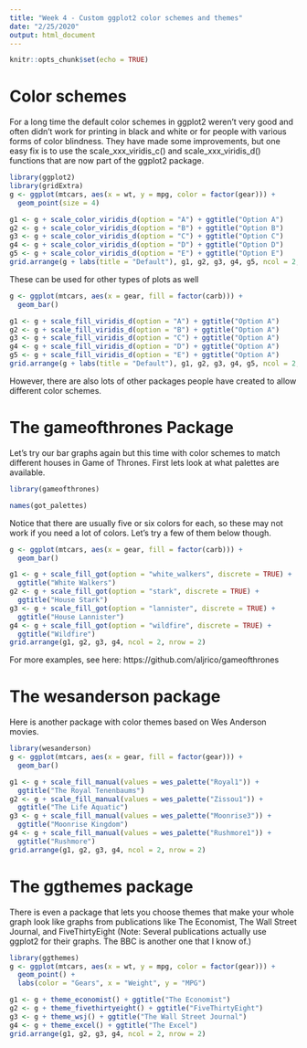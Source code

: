 ```yaml
---
title: "Week 4 - Custom ggplot2 color schemes and themes"
date: "2/25/2020"
output: html_document
---
```


```r
knitr::opts_chunk$set(echo = TRUE)
```

# Color schemes

For a long time the default color schemes in ggplot2 weren't very good and often
didn't work for printing in black and white or for people with various forms of
color blindness. They have made some improvements, but one easy fix is to use
the scale_xxx_viridis_c() and scale_xxx_viridis_d() functions that are now part
of the ggplot2 package.

```r
library(ggplot2)
library(gridExtra)
g <- ggplot(mtcars, aes(x = wt, y = mpg, color = factor(gear))) +
  geom_point(size = 4)

g1 <- g + scale_color_viridis_d(option = "A") + ggtitle("Option A")
g2 <- g + scale_color_viridis_d(option = "B") + ggtitle("Option B")
g3 <- g + scale_color_viridis_d(option = "C") + ggtitle("Option C")
g4 <- g + scale_color_viridis_d(option = "D") + ggtitle("Option D")
g5 <- g + scale_color_viridis_d(option = "E") + ggtitle("Option E")
grid.arrange(g + labs(title = "Default"), g1, g2, g3, g4, g5, ncol = 2, nrow = 3)
```

These can be used for other types of plots as well

```r
g <- ggplot(mtcars, aes(x = gear, fill = factor(carb))) +
  geom_bar()

g1 <- g + scale_fill_viridis_d(option = "A") + ggtitle("Option A")
g2 <- g + scale_fill_viridis_d(option = "B") + ggtitle("Option A")
g3 <- g + scale_fill_viridis_d(option = "C") + ggtitle("Option A")
g4 <- g + scale_fill_viridis_d(option = "D") + ggtitle("Option A")
g5 <- g + scale_fill_viridis_d(option = "E") + ggtitle("Option A")
grid.arrange(g + labs(title = "Default"), g1, g2, g3, g4, g5, ncol = 2, nrow = 3)
```

However, there are also lots of other packages people have created to allow
different color schemes.

# The gameofthrones Package

Let's try our bar graphs again but this time with color schemes to match
different houses in Game of Thrones. First lets look at what palettes are
available.

```r
library(gameofthrones)

names(got_palettes)

```

Notice that there are usually five or six colors for each, so these may not work
if you need a lot of colors. Let's try a few of them below though.

```r
g <- ggplot(mtcars, aes(x = gear, fill = factor(carb))) +
  geom_bar()

g1 <- g + scale_fill_got(option = "white_walkers", discrete = TRUE) + 
  ggtitle("White Walkers")
g2 <- g + scale_fill_got(option = "stark", discrete = TRUE) + 
  ggtitle("House Stark")
g3 <- g + scale_fill_got(option = "lannister", discrete = TRUE) + 
  ggtitle("House Lannister")
g4 <- g + scale_fill_got(option = "wildfire", discrete = TRUE) + 
  ggtitle("Wildfire")
grid.arrange(g1, g2, g3, g4, ncol = 2, nrow = 2)
```

For more examples, see here: https://github.com/aljrico/gameofthrones


# The wesanderson package

Here is another package with color themes based on Wes Anderson movies.

```r
library(wesanderson)
g <- ggplot(mtcars, aes(x = gear, fill = factor(gear))) +
  geom_bar()

g1 <- g + scale_fill_manual(values = wes_palette("Royal1")) + 
  ggtitle("The Royal Tenenbaums")
g2 <- g + scale_fill_manual(values = wes_palette("Zissou1")) + 
  ggtitle("The Life Aquatic")
g3 <- g + scale_fill_manual(values = wes_palette("Moonrise3")) + 
  ggtitle("Moonrise Kingdom")
g4 <- g + scale_fill_manual(values = wes_palette("Rushmore1")) + 
  ggtitle("Rushmore")
grid.arrange(g1, g2, g3, g4, ncol = 2, nrow = 2)
```


# The ggthemes package

There is even a package that lets you choose themes that make your whole graph
look like graphs from publications like The Economist, The Wall Street Journal,
and FiveThirtyEight (Note: Several publications actually use ggplot2 for their
graphs. The BBC is another one that I know of.)

```r
library(ggthemes)
g <- ggplot(mtcars, aes(x = wt, y = mpg, color = factor(gear))) +
  geom_point() +
  labs(color = "Gears", x = "Weight", y = "MPG")

g1 <- g + theme_economist() + ggtitle("The Economist")
g2 <- g + theme_fivethirtyeight() + ggtitle("FiveThirtyEight")
g3 <- g + theme_wsj() + ggtitle("The Wall Street Journal")
g4 <- g + theme_excel() + ggtitle("The Excel")
grid.arrange(g1, g2, g3, g4, ncol = 2, nrow = 2)
```